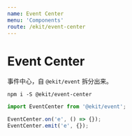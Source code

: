 ```yaml
---
name: Event Center
menu: 'Components'
route: /ekit/event-center
---
```


# Event Center

事件中心，自 `@ekit/event` 拆分出来。

```
npm i -S @ekit/event-center
```

```ts
import EventCenter from '@ekit/event';

EventCenter.on('e', () => {});
EventCenter.emit('e', {});
```
